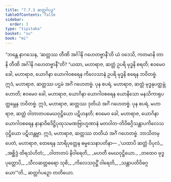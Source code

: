 ```yaml
---
title: "7.7.3 ဆတ္တင်္ဂပဉှ"
tableOfContents: false
sidebar:
  order: 3
type: "tipitaka"
basket: "su"
book: "mi"
---
```



<DynamicBreadcrumb />

<Division number="287" book="mi" e="ch" v="28">

<Paragraph number="1993" book="mi">
“ဘန္တေ နာဂသေန, ‘ဆတ္တဿ တီဏိ အင်္ဂါနိ ဂဟေတဗ္ဗာနီ’တိ ယံ ဝဒေသိ, ကတမာနိ တာနိ တီဏိ အင်္ဂါနိ ဂဟေတဗ္ဗာနီ”တိ? “ယထာ, မဟာရာဇ, ဆတ္တံ ဥပရိ မုဒ္ဓနိ စရတိ; ဧဝမေဝ ခေါ, မဟာရာဇ, ယောဂိနာ ယောဂါဝစရေန ကိလေသာနံ ဥပရိ မုဒ္ဓနိ စရေန ဘဝိတဗ္ဗံ. ဣဒံ, မဟာရာဇ, ဆတ္တဿ ပဌမံ အင်္ဂံ ဂဟေတဗ္ဗံ.
</Paragraph>

<Paragraph number="1994" book="mi">
ပုန စပရံ, မဟာရာဇ, ဆတ္တံ မုဒ္ဓနုပတ္ထမ္ဘံ ဟောတိ; ဧဝမေဝ ခေါ, မဟာရာဇ, ယောဂိနာ ယောဂါဝစရေန ယောနိသော မနသိကာရုပတ္ထမ္ဘေန ဘဝိတဗ္ဗံ. ဣဒံ, မဟာရာဇ, ဆတ္တဿ ဒုတိယံ အင်္ဂံ ဂဟေတဗ္ဗံ.
</Paragraph>

<Paragraph number="1995" book="mi">
ပုန စပရံ, မဟာရာဇ, ဆတ္တံ ဝါတာတပမေဃဝုဋ္ဌိယော ပဋိဟနတိ; ဧဝမေဝ ခေါ, မဟာရာဇ, ယောဂိနာ ယောဂါဝစရေန နာနာဝိဓဒိဋ္ဌိပုထုသမဏဗြာဟ္မဏာနံ မတဝါတ-တိဝိဓဂ္ဂိသန္တာပကိလေသဝုဋ္ဌိယော ပဋိဟန္တဗ္ဗာ. ဣဒံ, မဟာရာဇ, ဆတ္တဿ တတိယံ အင်္ဂံ ဂဟေတဗ္ဗံ. ဘာသိတမ္ပေတံ, မဟာရာဇ, ထေရေန သာရိပုတ္တေန ဓမ္မသေနာပတိနာ—
</Paragraph>

<Paragraph number="1996" type="verses" book="mi">
_‘ယထာပိ ဆတ္တံ ဝိပုလံ,_  
_အစ္ဆိဒ္ဒံ ထိရသံဟိတံ;_  
_ဝါတာတပံ နိဝါရေတိ,_  
_မဟတီ မေဃဝုဋ္ဌိယော._  

</Paragraph>

<Paragraph number="1997" type="verses" book="mi">
_တထေဝ ဗုဒ္ဓပုတ္တောပိ,_  
_သီလဆတ္တဓရော သုစိ;_  
_ကိလေသဝုဋ္ဌိံ ဝါရေတိ,_  
_သန္တာပတိဝိဓဂ္ဂယော’”တိ._  


</Paragraph>
</Division>

<Paragraph number="1998" type="center" book="mi">
ဆတ္တင်္ဂပဉှော တတိယော.
</Paragraph>